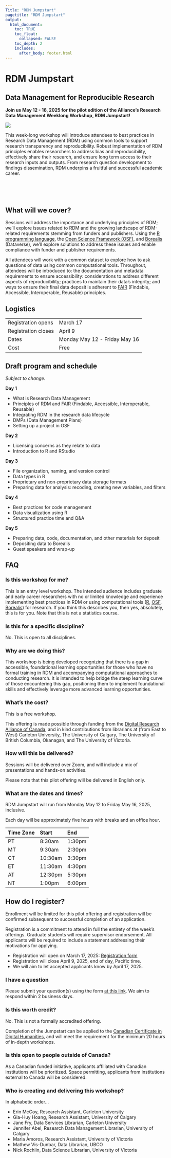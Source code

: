 ```yaml
---
Title: "RDM Jumpstart"
pagetitle: "RDM Jumpstart"
output:
  html_document:
    toc: TRUE
    toc_float:
      collapsed: FALSE
    toc_depth: 2
    includes:
      after_body: footer.html
---
```


# RDM Jumpstart

## [Data Management for Reproducible Research]{.subtitle}

[**Join us May 12 - 16, 2025 for the pilot edition of the Alliance's Research Data Management Weeklong Workshop, RDM Jumpstart!**]{.intro}

![](images/Alliance_logo_Symbol.png)

This week-long workshop will introduce attendees to best practices in Research Data Management (RDM) using common tools to support research transparency and reproducibility. Robust implementation of RDM principles enables researchers to address bias and reproducibility, effectively share their research, and ensure long term access to their research inputs and outputs. From research question development to findings dissemination, RDM underpins a fruitful and successful academic career.

<br>
<br>
<br>

## What will we cover?

Sessions will address the importance and underlying principles of RDM; we'll explore issues related to RDM and the growing landscape of RDM-related requirements stemming from funders and publishers. Using the [R programming language](https://www.r-project.org/), the [Open Science Framework (OSF)](https://osf.io/), and [Borealis](https://borealisdata.ca/) (Dataverse), we'll explore solutions to address these issues and enable compliance with funder and publisher requirements.

All attendees will work with a common dataset to explore how to ask questions of data using common computational tools. Throughout, attendees will be introduced to: the documentation and metadata requirements to ensure accessibility: considerations to address different aspects of reproducibility; practices to maintain their data's integrity; and ways to ensure their final data deposit is adherent to [FAIR](https://www.go-fair.org/fair-principles/) (Findable, Accessible, Interoperable, Reusable) principles.

## Logistics

| | |
| --- | --- |
| Registration opens | March 17 | 
| Registration closes |	April 9 |
| Dates | Monday May 12 - Friday May 16 |
| Cost | Free |

## Draft program and schedule

*Subject to change.*

**Day 1**

* What is Research Data Management
* Principles of RDM and FAIR (Findable, Accessible, Interoperable, Reusable)
* Integrating RDM in the research data lifecycle
* DMPs (Data Management Plans)
* Setting up a project in OSF

**Day 2**

* Licensing concerns as they relate to data
* Introduction to R and RStudio

**Day 3**

* File organization, naming, and version control
* Data types in R
* Proprietary and non-proprietary data storage formats
* Preparing data for analysis: recoding, creating new variables, and filters 

**Day 4**

* Best practices for code management
* Data visualization using R
* Structured practice time and Q&A 

**Day 5**

* Preparing data, code, documentation, and other materials for deposit
* Depositing data to Borealis
* Guest speakers and wrap-up

## FAQ

### Is this workshop for me?

This is an entry level workshop. The intended audience includes graduate and early career researchers with no or limited knowledge and experience implementing best practices in RDM or using computational tools ([R](https://www.r-project.org/), [OSF](https://osf.io/), [Borealis](https://borealisdata.ca/)) for research. If you think this describes you, then yes, absolutely, this is for you. Note that this is not a statistics course.

### Is this for a specific discipline?

No. This is open to all disciplines.

### Why are we doing this?

This workshop is being developed recognizing that there is a gap in accessible, foundational learning opportunities for those who have no formal training in RDM and accompanying computational approaches to conducting research. It is intended to help bridge the steep learning curve of those encountering this gap, positioning them to implement foundational skills and effectively leverage more advanced learning opportunities.

### What's the cost?

This is a free workshop.

This offering is made possible through funding from the [Digital Research Alliance of Canada](https://www.alliancecan.ca/en), and in kind contributions from librarians at (from East to West) Carleton University, The University of Calgary, The University of British Columbia, Okanagan, and The University of Victoria.

### How will this be delivered?

Sessions will be delivered over Zoom, and will include a mix of presentations and hands-on activities. 

Please note that this pilot offering will be delivered in English only.

### What are the dates and times?

RDM Jumpstart will run from Monday May 12 to Friday May 16, 2025, inclusive.

Each day will be approximately five hours with breaks and an office hour.

| Time Zone | Start | End |
| :--- | :--- | :--- |
| PT | 8:30am | 1:30pm |
| MT | 9:30am | 2:30pm |
| CT | 10:30am | 3:30pm 
| ET | 11:30am | 4:30pm |
| AT | 12:30pm | 5:30pm |
| NT | 1:00pm | 6:00pm |

## How do I register?

Enrollment will be limited for this pilot offering and registration will be confirmed subsequent to successful completion of an application.

Registration is a commitment to attend in full the entirety of the week's offerings. Graduate students will require supervisor endorsement. All applicants will be required to include a statement addressing their motivations for applying.

* Registration will open on March 17, 2025: [Registration form](https://docs.google.com/forms/d/e/1FAIpQLSf1ytm3CrL_b8AEB6tuwpYs-6LFVemoRii4xIKieU1Lkfho6w/viewform)
* Registration will close April 9, 2025, end of day, Pacific time.
* We will aim to let accepted applicants know by April 17, 2025.

### I have a question

Please submit your question(s) using the form [at this link](https://docs.google.com/forms/d/e/1FAIpQLSfaAPDzNIr9TW_r7EC5f2In5SCg06S3Mvc0pG4XT7xMN57KXA/viewform?usp=header). We aim to respond within 2 business days.

### Is this worth credit?

No. This is not a formally accredited offering.

Completion of the Jumpstart can be applied to the [Canadian Certificate in Digital Humanities](https://ccdhhn.ca/about-us/), and will meet the requirement for the minimum 20 hours of in-depth workshops.

### Is this open to people outside of Canada?

As a Canadian funded initiative, applicants affiliated with Canadian institutions will be prioritized. Space permitting, applicants from institutions external to Canada will be considered.

### Who is creating and delivering this workshop?

In alphabetic order...

* Erin McCoy, Research Assistant, Carleton University
* Gia-Huy Hoang, Research Assistant, University of Calgary 
* Jane Fry, Data Services Librarian, Carleton University
* Jennifer Abel, Research Data Management Librarian, University of Calgary
* Maria Amoros, Research Assistant, University of Victoria
* Mathew Vis-Dunbar, Data Librarian, UBCO
* Nick Rochlin, Data Science Librarian, University of Victoria

